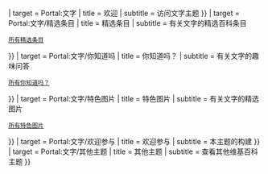 <br />
{{Help intro sidetab
| active   = {{#ifeq:{{{This}}}|1|true}}
| target   = Portal:文字
| title    = 欢迎
| subtitle = 访问文字主题
}}
{{Help intro sidetab
| active   = {{#ifeq:{{{This}}}|2|true}}
| target   = Portal:文字/精选条目
| title    = 精选条目
| subtitle = 有关文字的精选百科条目<div><small>[[Portal:文字/精选条目/存档|所有精选条目]]</small></div>
}}
{{Help intro sidetab
| active   = {{#ifeq:{{{This}}}|3|true}}
| target   = Portal:文字/你知道吗
| title    = 你知道吗？
| subtitle = 有关文字的趣味问答<div><small>[[Portal:文字/你知道吗/存档|所有你知道吗？]]</small></div>
}}
{{Help intro sidetab
| active   = {{#ifeq:{{{This}}}|4|true}}
| target   = Portal:文字/特色图片
| title    = 特色图片
| subtitle = 有关文字的精选图片<div><small>[[Portal:文字/特色图片/存档|所有特色图片]]</small></div>
}}
{{Help intro sidetab
| active   = {{#ifeq:{{{This}}}|5|true}}
| target   = Portal:文字/欢迎参与
| title    = 欢迎参与
| subtitle = 本主题的构建
}}
{{Help intro sidetab
| active   = {{#ifeq:{{{This}}}|6|true}}
| target   = Portal:文字/其他主题
| title    = 其他主题
| subtitle = 查看其他维基百科主题
}}
<br />